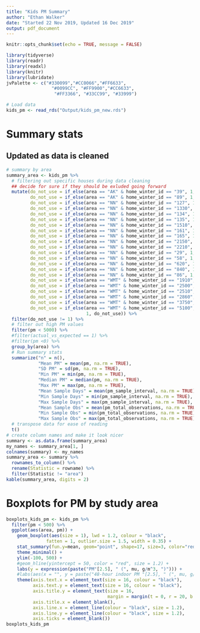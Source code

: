 ```yaml
---
title: "Kids PM Summary"
author: "Ethan Walker"
date: "Started 22 Nov 2019, Updated 16 Dec 2019"
output: pdf_document
---
```


```r
knitr::opts_chunk$set(echo = TRUE, message = FALSE)
```

```r
library(tidyverse)
library(readr)
library(readxl)
library(knitr)
library(lubridate)
jvPalette <- c("#330099","#CC0066","#FF6633", 
                 "#0099CC", "#FF9900","#CC6633",
                  "#FF3366", "#33CC99", "#33999")
```

```r
# Load data
kids_pm <- read_rds("Output/kids_pm_new.rds")
```

# Summary stats
## Updated as data is cleaned
```r
# summary by area
summary_area <- kids_pm %>%
  # filtering out specific houses during data cleaning
  ## decide for sure if they should be exluded going forward
  mutate(do_not_use = if_else(area == "AK" & home_winter_id == "39", 1, 0),
         do_not_use = if_else(area == "AK" & home_winter_id == "89", 1, do_not_use),
         do_not_use = if_else(area == "NN" & home_winter_id == "127", 1, do_not_use),
         do_not_use = if_else(area == "NN" & home_winter_id == "1330", 1, do_not_use),
         do_not_use = if_else(area == "NN" & home_winter_id == "134", 1, do_not_use),
         do_not_use = if_else(area == "NN" & home_winter_id == "135", 1, do_not_use),
         do_not_use = if_else(area == "NN" & home_winter_id == "1510", 1, do_not_use),
         do_not_use = if_else(area == "NN" & home_winter_id == "161", 1, do_not_use),
         do_not_use = if_else(area == "NN" & home_winter_id == "165", 1, do_not_use),
         do_not_use = if_else(area == "NN" & home_winter_id == "2150", 1, do_not_use),
         do_not_use = if_else(area == "NN" & home_winter_id == "2210", 1, do_not_use),
         do_not_use = if_else(area == "NN" & home_winter_id == "29", 1, do_not_use),
         do_not_use = if_else(area == "NN" & home_winter_id == "58", 1, do_not_use),
         do_not_use = if_else(area == "NN" & home_winter_id == "620", 1, do_not_use),
         do_not_use = if_else(area == "NN" & home_winter_id == "840", 1, do_not_use),
         do_not_use = if_else(area == "NN" & home_winter_id == "86", 1, do_not_use),
         do_not_use = if_else(area == "WMT" & home_winter_id == "1910", 1, do_not_use),
         do_not_use = if_else(area == "WMT" & home_winter_id == "2500", 1, do_not_use),
         do_not_use = if_else(area == "WMT" & home_winter_id == "2510", 1, do_not_use),
         do_not_use = if_else(area == "WMT" & home_winter_id == "2860", 1, do_not_use),
         do_not_use = if_else(area == "WMT" & home_winter_id == "3750", 1, do_not_use),
         do_not_use = if_else(area == "WMT" & home_winter_id == "5100", 
                              1, do_not_use)) %>% 
  filter(do_not_use != 1) %>% 
  # filter out high PM values
  filter(pm < 5000) %>% 
  #filter(actual_vs_expected == 1) %>% 
  #filter(pm <0) %>% 
  group_by(area) %>% 
  # Run summary stats
  summarize("n" = n(),
            "Mean PM" = mean(pm, na.rm = TRUE), 
            "SD PM" = sd(pm, na.rm = TRUE),
            "Min PM" = min(pm, na.rm = TRUE), 
            "Median PM" = median(pm, na.rm = TRUE),
            "Max PM" = max(pm, na.rm = TRUE),
            "Mean Sample Days" = mean(pm_sample_interval, na.rm = TRUE),
            "Min Sample Days" = min(pm_sample_interval, na.rm = TRUE), 
            "Max Sample Days" = max(pm_sample_interval, na.rm = TRUE),
            "Mean Sample Obs" = mean(pm_total_observations, na.rm = TRUE),
            "Min Sample Obs" = min(pm_total_observations, na.rm = TRUE), 
            "Max Sample Obs" = max(pm_total_observations, na.rm = TRUE)) %>% 
  # transpose data for ease of reading
  t()
# create column names and make it look nicer
summary <- as.data.frame(summary_area)
my_names <- summary_area[1, ]
colnames(summary) <- my_names
summary_area <- summary %>% 
  rownames_to_column() %>% 
  rename(Statistic = rowname) %>% 
  filter(Statistic != "area") 
kable(summary_area, digits = 2)
```


# Boxplots for PM by study area
```r
boxplots_kids_pm <- kids_pm %>% 
  filter(pm < 500) %>% 
  ggplot(aes(area, pm)) +
    geom_boxplot(aes(size = 1), lwd = 1.2, colour = "black", 
               fatten = 1, outlier.size = 1.5, width = 0.35) +
    stat_summary(fun.y=mean, geom="point", shape=17, size=3, color="red") +
    theme_minimal() +
    ylim(-100, 500) +
    #geom_hline(yintercept = 50, color = "red", size = 1.2) +
    labs(y = expression(paste("PM"[2.5], " (", mu, g/m^3, ")"))) +
    #labs(aes(x = "", y = paste("48-hour indoor PM "[2.5], " (", mu, g/m^3, ")"))) +
    theme(axis.text.x = element_text(size = 16, colour = "black"),
          axis.text.y = element_text(size = 16, colour = "black"),
          axis.title.y = element_text(size = 16,
                                      margin = margin(t = 0, r = 20, b = 0, l = 0)),
          axis.title.x = element_blank(),
          axis.line.x = element_line(colour = "black", size = 1.2), 
          axis.line.y = element_line(colour = "black", size = 1.2), 
          axis.ticks = element_blank())
boxplots_kids_pm
```

